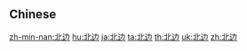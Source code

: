 {{also|北邊}}
==Chinese==
{{zh-see|北邊}}

[[zh-min-nan:北边]]
[[hu:北边]]
[[ja:北边]]
[[ta:北边]]
[[th:北边]]
[[uk:北边]]
[[zh:北边]]